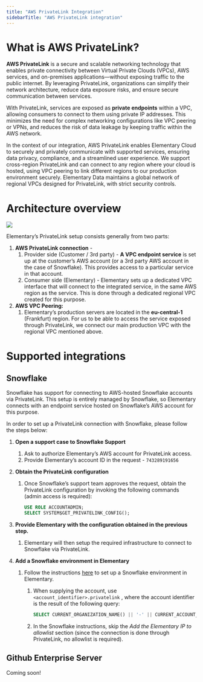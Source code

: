 ```yaml
---
title: "AWS PrivateLink Integration"
sidebarTitle: "AWS PrivateLink integration"
---
```


# What is AWS PrivateLink?

**AWS PrivateLink** is a secure and scalable networking technology that enables private connectivity between Virtual Private Clouds (VPCs), AWS services, and on-premises applications—without exposing traffic to the public internet. By leveraging PrivateLink, organizations can simplify their network architecture, reduce data exposure risks, and ensure secure communication between services.

With PrivateLink, services are exposed as **private endpoints** within a VPC, allowing consumers to connect to them using private IP addresses. This minimizes the need for complex networking configurations like VPC peering or VPNs, and reduces the risk of data leakage by keeping traffic within the AWS network.

In the context of our integration, AWS PrivateLink enables Elementary Cloud to securely and privately communicate with supported services, ensuring data privacy, compliance, and a streamlined user experience. We support cross-region PrivateLink and can connect to any region where your cloud is hosted, using VPC peering to link different regions to our production environment securely. Elementary Data maintains a global network of regional VPCs designed for PrivateLink, with strict security controls.

# Architecture overview

<img src="https://res.cloudinary.com/do5hrgokq/image/upload/v1742380845/nyskzwnjnco2z1l7luyh.png" />

Elementary’s PrivateLink setup consists generally from two parts:

1. **AWS PrivateLink connection** - 
    1. Provider side (Customer / 3rd party) - **A VPC endpoint service** is set up at the customer’s AWS account (or a 3rd party AWS account in the case of Snowflake). This provides access to a particular service in that account.
    2. Consumer side (Elementary) - Elementary sets up a dedicated VPC interface that will connect to the integrated service, in the same AWS region as the service.
    This is done through a dedicated regional VPC created for this purpose. 
2. **AWS VPC Peering:**
    1. Elementary’s production servers are located in the **eu-central-1** (Frankfurt) region. For us to be able to access the service exposed through PrivateLink, we connect our main production VPC with the regional VPC mentioned above.

# Supported integrations

## Snowflake

Snowflake has support for connecting to AWS-hosted Snowflake accounts via PrivateLink. This setup is entirely managed by Snowflake, so Elementary connects with an endpoint service hosted on Snowflake’s AWS account for this purpose.

In order to set up a PrivateLink connection with Snowflake, please follow the steps below:

1. **Open a support case to Snowflake Support**
    1. Ask to authorize Elementary’s AWS account for PrivateLink access.
    2. Provide Elementary’s account ID in the request - `743289191656` 
2. **Obtain the PrivateLink configuration**
    1. Once Snowflake’s support team approves the request, obtain the PrivateLink configuration by invoking the following commands (admin access is required):
        
        ```sql
        USE ROLE ACCOUNTADMIN;
        SELECT SYSTEM$GET_PRIVATELINK_CONFIG();
        ```
        
3. **Provide Elementary with the configuration obtained in the previous step.**
    1. Elementary will then setup the required infrastructure to connect to Snowflake via PrivateLink.
4. **Add a Snowflake environment in Elementary**
    1. Follow the instructions [here](https://docs.elementary-data.com/cloud/onboarding/connect-data-warehouse) to set up a Snowflake environment in Elementary.
        1. When supplying the account, use `<account_identifier>.privatelink` , where the account identifier is the result of the following query:
            
            ```sql
            SELECT CURRENT_ORGANIZATION_NAME() || '-' || CURRENT_ACCOUNT_NAME();
            ```
            
        2. In the Snowflake instructions, skip the *Add the Elementary IP to allowlist* section (since the connection is done through PrivateLink, no allowlist is required).

## Github Enterprise Server

Coming soon!